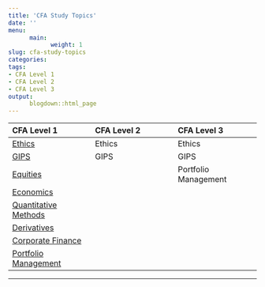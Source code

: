 ```yaml
---
title: 'CFA Study Topics'
date: ''
menu:
      main:
            weight: 1
slug: cfa-study-topics
categories:
tags:
- CFA Level 1
- CFA Level 2
- CFA Level 3
output:
      blogdown::html_page
---
```



| CFA Level 1 | CFA Level 2 | CFA Level 3 |
|:----------- |:----------- |:----------- |
| <a id="btn__blue" href="../cfa-level-1-ethical-and-professional-standards">Ethics</a> | Ethics | Ethics |
| <a id="btn__purple" href="../cfa-level-1-gips-part-1">GIPS</a> | GIPS | GIPS  | 
| <a id="btn__orange" href="../cfa-level-1-equities-part-1">Equities</a> |  | Portfolio Management |
| <a id="btn__green" href="../cfa-level-1-economics-part-1">Economics</a> |  |  |
| <a id="btn__red" href="../cfa-level-1-quantitative-methods-part-1">Quantitative Methods</a> |  |  |
| <a id="btn__brown" href="../cfa-level-1-derivatives-part-1">Derivatives</a> |  |  |
| <a id="btn__yellow" href="../cfa-level-1-corporate-finance-part-1">Corporate Finance</a> |  |  |
| <a id="btn__pink" href="../cfa-level-1-portfolio-management-part-1">Portfolio Management</a> |  |  |


<hr>


